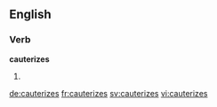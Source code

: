 
==English==

===Verb===
'''cauterizes'''

# {{en-third-person singular of|cauterize}}

[[de:cauterizes]]
[[fr:cauterizes]]
[[sv:cauterizes]]
[[vi:cauterizes]]